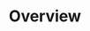 ---
sidebar_position: 1
hide_title: true
sidebar_label: rule
title: Overview
slug: /extensions/rule
image: https://docusaurus-openapi.tryingpan.dev/img/docusaurus-openapi-docs-logo.svg
tags:
  - documentation
  - extension
  - rule
---
